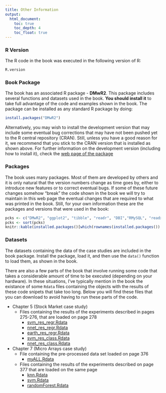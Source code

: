 ```yaml
---
title: Other Information
output:
  html_document:
    toc: true
    toc_depth: 4
    toc_float: true
---
```


### R Version

The R code in the book was executed in the following version of R:
```r
R.version
```


### Book Package

The book has an associated R package - **DMwR2**. This package includes several functions and datasets used in the book. **You should install it** to take full advantage of the code and examples shown in the book. The package can be installed as any standard R package by doing:

```r
install.packages("DMwR2")
```

Alternatively, you may wish to install the development version that may include some eventual bug corrections that may have not been pushed yet to the R central repository (CRAN). Still, unless you have a good reason for it, we recommend that you stick to the CRAN version that is installed as shown above. For further information on the development version (including how to install it), check the [web page of the package](https://github.com/ltorgo/DMwR2)


### Packages

The book uses many packages. Most of them are developed by others and it is only natural that the version numbers change as time goes by, either to introduce new features or to correct eventual bugs. If some of these future changes somehow "break" the code shown in the book we will try to maintain in this web page the eventual changes that are required to what was printed in the book. Still, for your own information these are the packages and versions that were used in the book:

```r
pcks <- c("DMwR2", "ggplot2", "tibble", "readr", "DBI","RMySQL", "readxl", "tidyr", "lubridate", "dplyr", "stringr", "Hmisc", "xts", "sp", "ggmap", "tm", "CORElearn", "GGally", "arules", "arulesViz", "cluster", "fpc", "forcats", "UBL", "e1071", "rpart.plot", "NeuralNetTools", "h2o", "adabag", "ipred", "randomForest", "gbm", "performanceEstimation", "rmarkdown", "shiny", "car", "corrplot", "rpart", "quantmod", "TTR", "nnet", "kernlab", "earth", "PerformanceAnalytics", "ROCR", "RWeka", "Biobase", "ALL", "genefilter", "class")
pcks <- sort(pcks)
knitr::kable(installed.packages()[which(rownames(installed.packages()) %in% pcks),c(1,3)],row.names = FALSE,format = "html")
```


### Datasets

The datasets containing the data of the case studies are included in the book package. Install the package, load it, and then use the `data()` function to load them, as shown in the book.

There are also a few parts of the book that involve running some code that takes a considerable amount of time to be executed (depending on your hardware). In these situations, I've typically mention in the book the existance of some `Rdata` files containing the objects with the results of these code snipets that take too long. Below you will find these files that you can download to avoid having to run these parts of the code.

- Chapter 5 (Stock Market case study)
    + Files containing the results of the experiments described in pages 275-276, that are loaded on page 278
        - [svm_res_regr.Rdata](http://www.dcc.fc.up.pt/~ltorgo/DMwR2/Data/svm_res_regr.Rdata)
        - [nnet_res_regr.Rdata](http://www.dcc.fc.up.pt/~ltorgo/DMwR2/Data/nnet_res_regr.Rdata)
        - [earth_res_regr.Rdata](http://www.dcc.fc.up.pt/~ltorgo/DMwR2/Data/earth_res_regr.Rdata)
        - [svm_res_class.Rdata](http://www.dcc.fc.up.pt/~ltorgo/DMwR2/Data/svm_res_class.Rdata)
        - [nnet_res_class.Rdata](http://www.dcc.fc.up.pt/~ltorgo/DMwR2/Data/nnet_res_class.Rdata)
- Chapter 7 (Micro Arrays case study)
    + File containing the pre-processed data set loaded on page 376
        - [myALL.Rdata](http://www.dcc.fc.up.pt/~ltorgo/DMwR2/Data/myALL.Rdata)
    + Files containing the results of the experiments described on page 377 that are loaded on the same page
        - [knn.Rdata](http://www.dcc.fc.up.pt/~ltorgo/DMwR2/Data/knn.Rdata)
        - [svm.Rdata](http://www.dcc.fc.up.pt/~ltorgo/DMwR2/Data/svm.Rdata)
        - [randomForest.Rdata](http://www.dcc.fc.up.pt/~ltorgo/DMwR2/Data/randomForest.Rdata)
    
